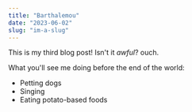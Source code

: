 ```yaml
---
title: "Barthalemou"
date: "2023-06-02"
slug: "im-a-slug"
---
```


This is my third blog post! Isn't it *awful*? ouch.

What you'll see me doing before the end of the world: 

* Petting dogs
* Singing
* Eating potato-based foods
